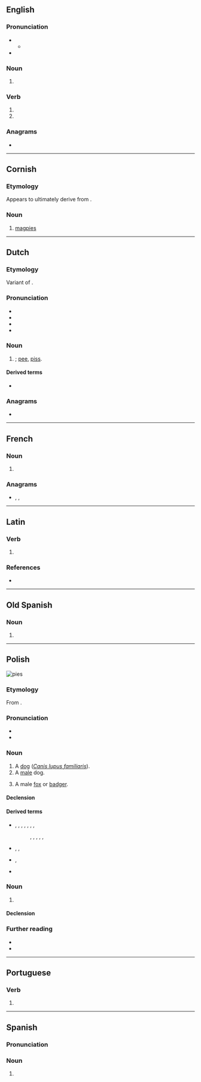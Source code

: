 {{also|piés|piês|píes}}
==English==

===Pronunciation===
* {{IPA|en|/paɪz/}}
** {{audio|en|LL-Q1860 (eng)-Vealhurl-pies.wav|Audio (UK)}}
* {{rhymes|en|aɪz}}

===Noun===
{{head|en|noun form}}

# {{plural of|en|pie}}

===Verb===
{{head|en|verb form}}

# {{en-third-person singular of|pie}}
# {{en-third-person singular of|pi}}

===Anagrams===
* {{anagrams|en|a=eips|EPIs|Epis|Peis|Seip|Sipe|epis|ipes|pisé|sipe|spie}}

----

==Cornish==

===Etymology===
Appears to ultimately derive from {{der|kw|ine-pro|*(s)peyk-||magpie}}. {{etystub|kw}}

===Noun===
{{head|kw|noun|g=f|singulative|piesen}}

# [[magpie]]s

{{topics|kw|Corvids|Perching birds}}

----

==Dutch==

===Etymology===
Variant of {{m|nl|pis}}.

===Pronunciation===
* {{IPA|nl|/ˈpis/}}
* {{audio|nl|Nl-pies.ogg|Audio}}
* {{hyphenation|nl|pies}}
* {{rhymes|nl|is}}

===Noun===
{{nl-noun|m|-|-}}

# {{lb|nl|slang|or|childish}} {{alternative form of|nl|pis|nodot=yes}}; [[pee]], [[piss]].

====Derived terms====
* {{l|nl|piesen}}

===Anagrams===
* {{l|nl|peis}}

----

==French==

===Noun===
{{head|fr|noun form|g=f}}

# {{plural of|fr|pie}}

===Anagrams===
* {{l|fr|ipés}}, {{l|fr|Pise}}, {{l|fr|pisé}}

----

==Latin==

===Verb===
{{la-verb-form|piēs}}

# {{inflection of|la|piō||2|s|pres|actv|subj}}

===References===
* {{R:du Cange}}

----

==Old Spanish==

===Noun===
{{head|osp|noun form|g=m-p}}

# {{plural of|osp|pie}}

----

==Polish==
[[Image:Bernese Dog 10m..jpg|thumb|right|pies]]
{{wikipedia|lang=pl}}

===Etymology===
From {{inh|pl|sla-pro|*pьsъ}}.

===Pronunciation===
* {{pl-IPA}}
* {{audio|pl|Pl-pies.ogg|Audio}}

===Noun===
{{pl-noun|m-an|dim=piesek|aug=psisko}}

# A [[dog]] (''[[Canis lupus familiaris]]'').
# A [[male]] dog.
# {{lb|pl|hunting}} A male [[fox]] or [[badger]].

====Declension====
{{pl-decl-noun-masc-ani|p|s|pies|dats=psu}}

====Derived terms====
* {{q|nouns}} {{l|pl|psiak}}, {{l|pl|psiara}}, {{l|pl|psiarnia}}, {{l|pl|psiarz}}, {{l|pl|psica}}, {{l|pl|psię}}, {{l|pl|psina}}, {{l|pl|psowate}}
*: {{q|diminutives}} {{l|pl|pieseczek}}, {{l|pl|piesek}}, {{l|pl|piesunio}}, {{l|pl|psiaczek}}, {{l|pl|psiątko}}, {{l|pl|psinka}}
* {{q|adjectives}} {{l|pl|pieski}}, {{l|pl|psi}}, {{l|pl|psowaty}}
* {{q|adverbs}} {{l|pl|psio}}, {{l|pl|piesko}}
* {{q|verbs}} {{l|pl|psioczyć}}

===Noun===
{{head|pl|noun|g=m-an|g2=m-pr}}

# {{lb|pl|slang|derogatory}} {{l|en|[[cop]], [[policeman]]}}
#: {{syn|pl|glina|gliniarz}}

====Declension====
{{pl-decl-noun-masc-ani|p|s|pies|dats=psu|accp=[[psy]]/[[psów]]}}

===Further reading===
* {{R:pl:WSJP}}
* {{R:PWN}}

{{c|pl|Dogs|Foxes|Law enforcement|Male animals|Mustelids}}

----

==Portuguese==

===Verb===
{{head|pt|verb form}}

# {{pt-verb-form-of|piar}}

----

==Spanish==

===Pronunciation===
{{es-IPA}}

===Noun===
{{head|es|noun form|g=m-p}}

# {{inflection of|es|pie||p}}